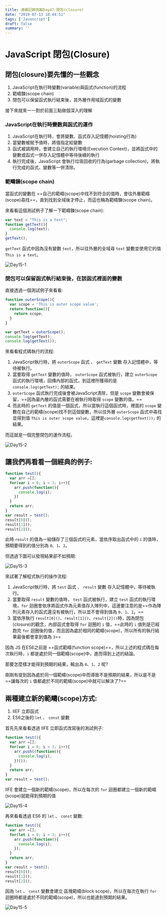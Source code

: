 ```yaml
---
title: 連續記錄挑戰Day47-閉包(closure)
date: "2019-07-13 18:44:52"
tags: ['Javascript']
draft: false
summary: ''
---
```


# JavaScript 閉包(Closure)
## 閉包(closure)要先懂的一些觀念

1. JavaScript在執行時變數(variable)與函式(function)的流程
2. 範疇鍊(scope chain)
3. 閉包可以保留函式執行結束後，其外層作用域函式的變數


接下來就來一一對於前面三點做個深入的理解

### JavaScript在執行時變數與函式的運作

1. JavaScript在執行時，會將變數、函式存入記憶體(hoisting行為)
2. 當變數被賦予值時，將值指定給變數
3. 函式被調用時，會建立自己的執行環境(Execution Context)，並將函式中的變數或函式一併存入記憶體中等待後續的執行
4. 執行完成後，JavaScript 會執行垃圾回收的行為(garbage collection)，將執行完成的函式、變數等一併清除。

### 範疇鍊(scope chain)

當函式的變數在 ==自己的範疇(scope)中找不到符合的值時，會往外層範疇(scope)尋找==，直到找到全域後才停止，而這也稱為範疇鍊(scope chain)。

來看看這個測試例子了解一下範疇鍊(scope chain):

```javascript
var text = "This is a text";
function getText(){
  console.log(text);
}
getText();
```

`getText` 函式中因為沒有變數 `text`，所以往外層的全域尋 `text` 變數並使用它的值 `This is a text`。

![Day15-1](https://lh3.google.com/u/0/d/1cwrmXWRupCUot56gHmjNo4h3lrhu9rsG=w1314-h1530-iv1)


### 閉包可以保留函式執行結束後，在該函式裡面的變數

直接透過一個測試例子來看看:

```javascript
function outerScope(){
  var scope = 'This is outer scope value'; 
  return function(){
    return scope;
  }
}

var getText = outerScope();
console.log(getText);
console.log(getText());
```

來看看程式碼執行的流程:

1. JavaScript執行時，將 `outerScope` 函式 、 `getText` 變數 存入記憶體中，等待被執行。
2. 當要取得 `getText` 變數的值時， `outerScope` 函式被執行，建立 `outerScope` 函式的執行環境，回傳內部的函式，到這裡所獲得的是 `console.log(getText);` 的結果。
3. `outerScope` 函式執行完成後會被JavaScript清除，但是 `scope` 變數會被保留，==因為最內層的函式需要在被執行時取得 `scope` 變數的值。==
4. 而此時的 `getText` 的值是一個函式，所以當執行這個函式時，裡面的 `scope` 變數在自己的範疇(scope)找不到這個變數，所以往外層 `outerScope` 函式中尋找並得到值 `This is outer scope value`，這裡是`console.log(getText());` 的結果。

而這就是一個完整閉包的運作流程。

![Day15-2](https://lh3.google.com/u/0/d/1gtw13qB6sPD_2Sx_S0ao646GGJdXVhlJ=w1314-h1530-iv1)


## 讓我們再看看一個經典的例子:

```javascript
function test(){
  var arr =[];
  for(var i = 0; i < 3; i++){
    arr.push(function(){
      console.log(i);
    })
  }
  return arr;
}
var result = test();
result[0]();
result[1]();
result[2]();
```

此時 `result` 的值為一組儲存了三個函式的元素，當依序取出函式中的 `i` 的值時，預期要得到的值分別為 `0`、`1`、`2`。

但透過下圖可以發現結果卻不如預期:

![Day15-3](https://lh3.google.com/u/0/d/1sAmZ4KRA0k1YorITnkUbESm1PFfZL_ge=w1314-h1530-iv1)

來試著了解程式執行的操作流程:

1. JavaScript執行時，將 `test` 函式 、 `result` 變數 存入記憶體中，等待被執行。
2. 當要取得 `result` 變數的值時， `test` 函式被執行，建立 `test` 函式的執行環境，`for` 迴圈會依序將函式作為元素值存入陣列中，這邊要注意的是==作為陣列元素存入的函式還沒有被執行，所以並不會得到值為 `0`、`1`、`2`。==
3. 當依序執行 `result[0]()`、`result[1]()`、`result[2]()`時，因為閉包(closure)的觀念，內部函式會取得 `for` 迴圈的 `i` 值，==此時的 `i` 值則是已經跑完 `for` 迴圈後的值，而且因為處於相同的範疇(scope)，所以所有的執行結果最後都會拿到值為 `3`==

因為 JS 在ES6之前是 ==函式範疇(function scope)==，所以上述的程式碼在每次執行時，`i` 都是處於同一個範疇(scope)中，進而得到上述的結論。

那要怎麼樣才能得到預期的結果，輸出為 `0`、`1`、`2` 呢?

剛剛有提到因為處於同一個範疇(scope)中而導致不是預期的結果，所以是不是 ==讓每次的 `i` 值都處於不同的範疇(scope)中就可以解決了?==

## 兩種建立新的範疇(scope)方式:

1. IIEF 立即函式
2. ES6之後的 `let` 、 `const` 變數

首先先來看看透過 IIFE 立即函式改寫後的測試例子:

```javascript
function test(){
  var arr =[];
  for(var i = 0; i < 3; i++){
    arr.push((function(){
      console.log(i);
    })());
  }
  return arr;
}
var result = test();
```

IIFE 會建立一個新的範疇(scope)，所以在每次的 `for` 迴圈都建立一個新的範疇(scope)就能得到預期的值

![Day15-4](https://lh3.google.com/u/0/d/1NK3jkrY9QnNxUkE7mPtJevQmW02Iogcv=w1314-h1530-iv1)

再來看看透過 ES6 的 `let` 、 `const` 變數:

```javascript
function test(){
  var arr =[];
  for(let i = 0; i < 3; i++){
    arr.push(function(){
      console.log(i);
    });
  }
  return arr;
}
var result = test();
result[0]();
result[1]();
result[2]();
```

因為 `let` 、 `const` 變數會建立 區塊範疇(block scope)，所以在每次在執行 `for` 迴圈時都是處於不同的範疇(scope)，所以也能達到預期的結果。

![Day15-5](https://lh3.google.com/u/0/d/1dFNygCewZHgyJ2s9EmPk95t0sbYDcHjS=w1318-h1530-iv1)

